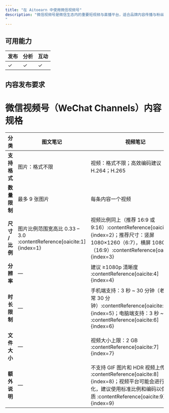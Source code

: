 ```yaml
---
title: "在 Aitoearn 中使用微信视频号"
description: "微信视频号是微信生态内的重要短视频与直播平台，适合品牌内容传播与粉丝运营。通过 Aitoearn，您可以高效完成内容创作、排期发布与数据分析。
"
---
```

## 可用能力
| **发布** | **分析** | **互动** |
| ------------ | ------------ | -------- |
| ✓       | ✓       |     ✓     |

## 内容发布要求

# 微信视频号（WeChat Channels）内容规格

| 分类         | 图文笔记                             | 视频笔记                                                                                         |
|--------------|--------------------------------------|--------------------------------------------------------------------------------------------------|
| **支持格式**   | 图片：格式不限                         | 视频：格式不限；高效编码建议 H.264；H.265  |
| **数量限制**   | 最多 9 张图片                         | 每条内容一个视频                                                                                  |
| **尺寸 / 比例** | 图片比例范围宽高比 0.33 – 3.0 :contentReference[oaicite:1]{index=1} | 视频比例同上（推荐 16:9 或 9:16）:contentReference[oaicite:2]{index=2}；推荐尺寸：竖屏 1080×1260（6:7），横屏 1080×608（16:9）:contentReference[oaicite:3]{index=3} |
| **分辨率**     | —                                  | 建议 ≥1080p 清晰度 :contentReference[oaicite:4]{index=4}                                                   |
| **时长限制**   | —                                  | 手机端支持：3 秒 ~ 30 分钟（老设备通常 30 分钟）:contentReference[oaicite:5]{index=5}；电脑端支持：3 秒 ~ 2 小时 :contentReference[oaicite:6]{index=6} |
| **文件大小**   | —                                  | 视频大小上限：2 GB :contentReference[oaicite:7]{index=7}                                       |
| **额外说明**   | —                                  | 不支持 GIF 图片和 HDR 视频上传 :contentReference[oaicite:8]{index=8}；视频平台可能会进行压缩优化，建议使用标准比例和编码以保持画质 :contentReference[oaicite:9]{index=9} |
